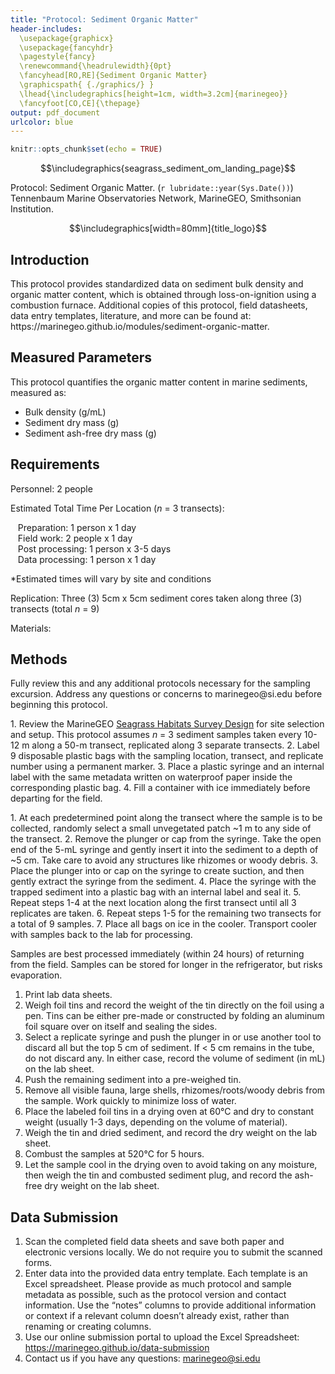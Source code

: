 ```yaml
---
title: "Protocol: Sediment Organic Matter"
header-includes:
  \usepackage{graphicx}
  \usepackage{fancyhdr}
  \pagestyle{fancy}
  \renewcommand{\headrulewidth}{0pt}
  \fancyhead[RO,RE]{Sediment Organic Matter}
  \graphicspath{ {./graphics/} }
  \lhead{\includegraphics[height=1cm, width=3.2cm]{marinegeo}}
  \fancyfoot[CO,CE]{\thepage}
output: pdf_document
urlcolor: blue
---
```


```r
knitr::opts_chunk$set(echo = TRUE)
```

\noindent\rule{\textwidth}{0.4pt}

$$\includegraphics{seagrass_sediment_om_landing_page}$$


\underline{How to cite this work:} Protocol: Sediment Organic Matter. (`r lubridate::year(Sys.Date())`) Tennenbaum Marine Observatories Network, MarineGEO, Smithsonian Institution.

\vspace{\baselineskip}

$$\includegraphics[width=80mm]{title_logo}$$

\thispagestyle{empty}
\clearpage
\pagenumbering{arabic}

\noindent\rule{\textwidth}{0.4pt}

## Introduction

This protocol provides standardized data on sediment bulk density and organic matter content, which is obtained through loss-on-ignition using a combustion furnace. Additional copies of this protocol, field datasheets, data entry templates, literature, and more can be found at: https://marinegeo.github.io/modules/sediment-organic-matter.

\noindent\rule{\textwidth}{0.4pt}

## Measured Parameters

This protocol quantifies the organic matter content in marine sediments, measured as:

*	Bulk density (g/mL)
*	Sediment dry mass (g)
*	Sediment ash-free dry mass (g)

\noindent\rule{\textwidth}{0.4pt}

## Requirements

Personnel: 2 people

Estimated Total Time Per Location (*n* = 3 transects):

|    Preparation: 1 person x 1 day
|    Field work: 2 people x 1 day
|    Post processing: 1 person x 3-5 days
|    Data processing: 1 person x 1 day

*Estimated times will vary by site and conditions

Replication: Three (3) 5cm x 5cm sediment cores taken along three (3) transects (total *n* = 9)

Materials:

\underline{Survey Design:}

\renewcommand{\labelitemi}{$\square$}
\setlength{\parskip}{0.1em}
\begin{itemize}
  \item 1 50-m metric transect tape
  \item Hand-held GPS unit
  \item 2 PVC marker poles (diameter and length as needed)
\end{itemize}
\vspace{\baselineskip}

\underline{Fieldwork:}

\renewcommand{\labelitemi}{$\square$}
\setlength{\parskip}{0.1em}
\begin{itemize}
  \item 9 small plastic bags with external and internal labels \href{https://ziploc.com/en/Products/Bags/Sandwich-and-Snack/Sandwich-Bags}{(example)}
  \item 9 5-mL plastic syringes with graduations (at least every 1 mL) with the applicator tip cut off \href{https://www.fishersci.com/shop/products/airtite-all-plastic-norm-ject-syringes-5ml-6ml-luer-lock-sterile-graduations-0-2cc/1481729}{(example)}
  \item 1 cooler with ice (optional)
\end{itemize}
\vspace{\baselineskip}

\underline{Post-Processing:}

\renewcommand{\labelitemi}{$\square$}
\setlength{\parskip}{0.1em}
\begin{itemize}
  \item 9 pre-weighed foil tins \href{https://www.thomassci.com/Laboratory-Supplies/Weighing-Dishes/_/Aluminum-Weighing-Boats?=&q=Weigh+Boat}{(example)}
  \item Pencil/pen
  \item Drying oven
  \item Combustion furnace
\end{itemize}
\vspace{\baselineskip}

\noindent\rule{\textwidth}{0.4pt}

## Methods

Fully review this and any additional protocols necessary for the sampling excursion. Address any questions or concerns to marinegeo@si.edu before beginning this protocol.
\vspace{\baselineskip}

\underline{Preparation:}
1.	Review the MarineGEO [Seagrass Habitats Survey Design](https://marinegeo.github.io/seagrass) for site selection and setup. This protocol assumes *n* = 3 sediment samples taken every 10-12 m along a 50-m transect, replicated along 3 separate transects.
2.	Label 9 disposable plastic bags with the sampling location, transect, and replicate number using a permanent marker.
3.	Place a plastic syringe and an internal label with the same metadata written on waterproof paper inside the corresponding plastic bag.
4.	Fill a container with ice immediately before departing for the field.
\vspace{\baselineskip}

\underline{Fieldwork:}
1.	At each predetermined point along the transect where the sample is to be collected, randomly select a small unvegetated patch ~1 m to any side of the transect.
2.	Remove the plunger or cap from the syringe. Take the open end of the 5-mL syringe and gently insert it into the sediment to a depth of ~5 cm. Take care to avoid any structures like rhizomes or woody debris.
3.	Place the plunger into or cap on the syringe to create suction, and then gently extract the syringe from the sediment.
4.	Place the syringe with the trapped sediment into a plastic bag with an internal label and seal it.
5.	Repeat steps 1-4 at the next location along the first transect until all 3 replicates are taken.
6.	Repeat steps 1-5 for the remaining two transects for a total of 9 samples.
7.	Place all bags on ice in the cooler. Transport cooler with samples back to the lab for processing.
\vspace{\baselineskip}

\underline{Post-Processing:}
Samples are best processed immediately (within 24 hours) of returning from the field. Samples can be stored for longer in the refrigerator, but risks evaporation.

1.	Print lab data sheets.
2.	Weigh foil tins and record the weight of the tin directly on the foil using a pen. Tins can be either pre-made or constructed by folding an aluminum foil square over on itself and sealing the sides.
3.	Select a replicate syringe and push the plunger in or use another tool to discard all but the top 5 cm of sediment. If < 5 cm remains in the tube, do not discard any. In either case, record the volume of sediment (in mL) on the lab sheet.
4.	Push the remaining sediment into a pre-weighed tin.
5.	Remove all visible fauna, large shells, rhizomes/roots/woody debris from the sample. Work quickly to minimize loss of water.
6.	Place the labeled foil tins in a drying oven at 60°C and dry to constant weight (usually 1-3 days, depending on the volume of material).
7.	Weigh the tin and dried sediment, and record the dry weight on the lab  sheet.
8.	Combust the samples at 520°C for 5 hours.
9.	Let the sample cool in the drying oven to avoid taking on any moisture, then weigh the tin and combusted sediment plug, and record the ash-free dry weight on the lab  sheet.

\noindent\rule{\textwidth}{0.4pt}

## Data Submission

1. Scan the completed field data sheets and save both paper and electronic versions locally. We do not require you to submit the scanned forms.
2. Enter data into the provided data entry template. Each template is an Excel spreadsheet. Please provide as much protocol and sample metadata as possible, such as the protocol version and contact information. Use the “notes” columns to provide additional information or context if a relevant column doesn’t already exist, rather than renaming or creating columns.
3. Use our online submission portal to upload the Excel Spreadsheet: [https://marinegeo.github.io/data-submission](https://marinegeo.github.io/data-submission)
4. Contact us if you have any questions: [marinegeo@si.edu](mailto:marinegeo@si.edu)
